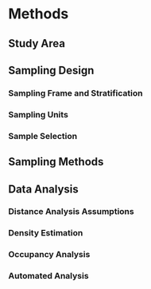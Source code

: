 # Methods

## Study Area

## Sampling Design

### Sampling Frame and Stratification

### Sampling Units

### Sample Selection

## Sampling Methods

## Data Analysis

### Distance Analysis Assumptions

### Density Estimation

### Occupancy Analysis

### Automated Analysis